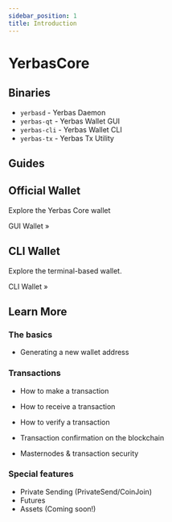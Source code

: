 ```yaml
---
sidebar_position: 1
title: Introduction
---
```



# YerbasCore

## Binaries

- `yerbasd` - Yerbas Daemon
- `yerbas-qt` - Yerbas Wallet GUI
- `yerbas-cli` - Yerbas Wallet CLI
- `yerbas-tx` - Yerbas Tx Utility

## Guides

<div class="row">
  <div class="col">
    <div class="card">
      <div class="card__header">
        <h2>Official Wallet</h2>
      </div>
      <div class="card__body">
        <p>Explore the Yerbas Core wallet</p>
      </div>
      <div class="card__footer">
        <Link
          to="docs/wallet/gui-wallet/getting-started"
          className="button button--primary button--block"
        >
          GUI Wallet »
        </Link>
      </div>
    </div>
  </div>
  <div class="col">
    <div class="card">
      <div class="card__header">
        <h2>CLI Wallet</h2>
      </div>
      <div class="card__body">
        <p>Explore the terminal-based wallet.</p>
      </div>
      <div class="card__footer">
        <Link
          to="docs/wallet/cli-wallet/getting-started"
          className="button button--primary button--block"
        >
          CLI Wallet »
        </Link>
      </div>
    </div>
  </div>
</div>

## Learn More

### The basics

- Generating a new wallet address

### Transactions

- How to make a transaction
- How to receive a transaction

- How to verify a transaction
- Transaction confirmation on the blockchain
- Masternodes & transaction security

### Special features

- Private Sending (PrivateSend/CoinJoin)
- Futures
- Assets (Coming soon!)
